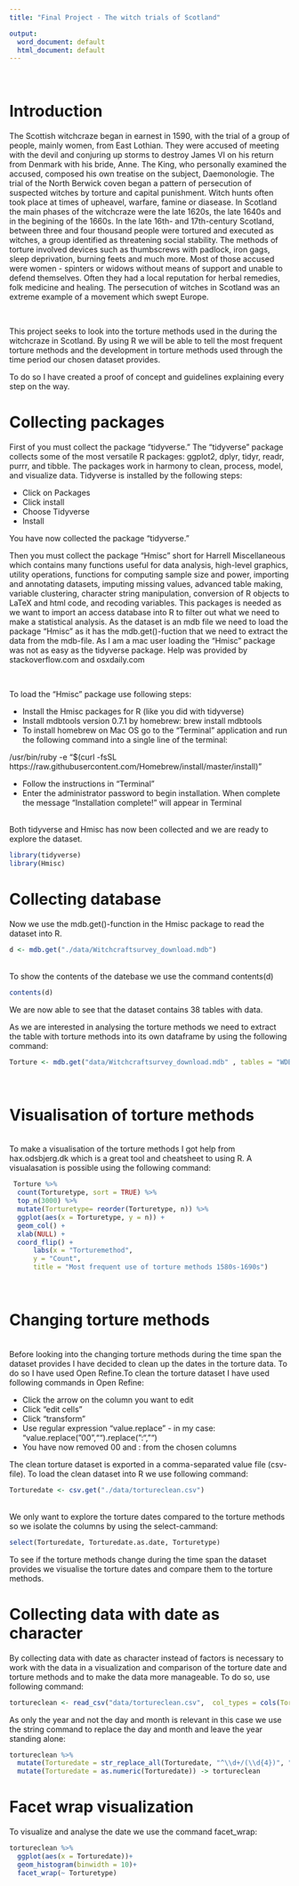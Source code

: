 ```yaml
---
title: "Final Project - The witch trials of Scotland"

output:
  word_document: default
  html_document: default
---
```

<br> 

# Introduction 

The Scottish witchcraze began in earnest in 1590, with the trial of a group of people, mainly women, from East Lothian. They were accused of meeting with the devil and conjuring up storms to destroy James VI on his return from Denmark with his bride, Anne. The King, who personally examined the accused, composed his own treatise on the subject, Daemonologie. The trial of the North Berwick coven began a pattern of persecution of suspected witches by torture and capital punishment. Witch hunts often took place at times of upheavel, warfare, famine or diasease. In Scotland the main phases of the witchcraze were the late 1620s, the late 1640s and in the begining of the 1660s. In the late 16th- and 17th-century Scotland, between three and four thousand people were tortured and executed as witches, a group identified as threatening social stability. The methods of torture involved devices such as thumbscrews with padlock, iron gags, sleep deprivation, burning feets and much more. Most of those accused were women - spinters or widows without means of support and unable to defend themselves. Often they had a local reputation for herbal remedies, folk medicine and healing. The persecution of witches in Scotland was an extreme example of a movement which swept Europe. 

<br>

This project seeks to look into the torture methods used in the during the witchcraze in Scotland. By using R we will be able to tell the most frequent torture methods and the development in torture methods used through the time period our chosen dataset provides. 

To do so I have created a proof of concept and guidelines explaining every step on the way.
<br>

# Collecting packages

First of you must collect the package "tidyverse." The "tidyverse" package collects some of the most versatile R packages: ggplot2, dplyr, tidyr, readr, purrr, and tibble. The packages work in harmony to clean, process, model, and visualize data. Tidyverse is installed by the following steps:

- Click on Packages 
- Click install 
- Choose Tidyverse 
- Install 

You have now collected the package "tidyverse." 

Then you must collect the package "Hmisc" short for Harrell Miscellaneous which contains many functions useful for data analysis, high-level graphics, utility operations, functions for computing sample size and power, importing and annotating datasets, imputing missing values, advanced table making, variable clustering, character string manipulation, conversion of R objects to LaTeX and html code, and recoding variables. This packages is needed as we want to import an access database into R to filter out what we need to make a statistical analysis. As the dataset is an mdb file we need to load the package "Hmisc" as it has the mdb.get()-fuction that we need to extract the data from the mdb-file. As I am a mac user loading the "Hmisc" package was not as easy as the tidyverse package. Help was provided by stackoverflow.com and osxdaily.com

<br>

To load the "Hmisc" package use following steps:

- Install the Hmisc packages for R (like you did with tidyverse)
- Install mdbtools version 0.7.1 by homebrew: brew install mdbtools 
- To install homebrew on Mac OS go to the "Terminal" application and run the following command into a single line of the terminal: 

/usr/bin/ruby -e "$(curl -fsSL https://raw.githubusercontent.com/Homebrew/install/master/install)" 

- Follow the instructions in "Terminal" 
- Enter the administrator password to begin installation. When complete the message "Installation complete!" will appear in Terminal 

<br> 
Both tidyverse and Hmisc has now been collected and we are ready to explore the dataset. 

```r
library(tidyverse)
library(Hmisc)
```
# Collecting database

Now we use the mdb.get()-function in the Hmisc package to read the dataset into R. 
```r
d <- mdb.get("./data/Witchcraftsurvey_download.mdb")
```

<br>
To show the contents of the datebase we use the command contents(d) 
```r
contents(d)
```

We are now able to see that the dataset contains 38 tables with data. 
<br>

As we are interested in analysing the torture methods we need to extract the table with torture methods into its own dataframe by using the following command:
```r
Torture <- mdb.get("data/Witchcraftsurvey_download.mdb" , tables = "WDB_Torture" )
```
<br>

# Visualisation of torture methods 
<br> 
To make a visualisation of the torture methods I got help from hax.odsbjerg.dk which is a great tool and cheatsheet to using R. A visualasation is possible using the following command: 
```r
 Torture %>%
  count(Torturetype, sort = TRUE) %>%
  top_n(3000) %>%
  mutate(Torturetype= reorder(Torturetype, n)) %>%
  ggplot(aes(x = Torturetype, y = n)) +
  geom_col() +
  xlab(NULL) +
  coord_flip() +
      labs(x = "Torturemethod",
      y = "Count",
      title = "Most frequent use of torture methods 1580s-1690s")
```

<br> 

# Changing torture methods 
<br> 
Before looking into the changing torture methods during the time span the dataset provides I have decided to clean up the dates in the torture data. To do so I have used Open Refine.To clean the torture dataset I have used following commands in Open Refine:

- Click the arrow on the column you want to edit 
- Click "edit cells"
- Click "transform"
- Use regular expression "value.replace" - in my case: "value.replace("00","").replace(":","") 
- You have now removed 00 and : from the chosen columns 

The clean torture dataset is exported in a comma-separated value file (csv-file). To load the clean dataset into R we use following command:

```r
Torturedate <- csv.get("./data/tortureclean.csv")

```
<br>
We only want to explore the torture dates compared to the torture methods so we isolate the columns by using the select-cammand:

```r
select(Torturedate, Torturedate.as.date, Torturetype)
```



To see if the torture methods change during the time span the dataset provides we visualise the torture dates and compare them to the torture methods. 
<br>

# Collecting data with date as character 

By collecting data with date as character instead of factors is necessary to work with the data in a visualization and comparison of the torture date and torture methods and to make the data more manageable. To do so, use following command: 

```r
tortureclean <- read_csv("data/tortureclean.csv",  col_types = cols(Torturedate = col_character()))
```

As only the year and not the day and month is relevant in this case we use the string command to replace the day and month and leave the year standing alone: 


```r
tortureclean %>% 
  mutate(Torturedate = str_replace_all(Torturedate, "^\\d+/(\\d{4})", "\\1")) %>% 
  mutate(Torturedate = as.numeric(Torturedate)) -> tortureclean
```

# Facet wrap visualization

To visualize and analyse the date we use the command facet_wrap: 
<br> 

```r
tortureclean %>% 
  ggplot(aes(x = Torturedate))+
  geom_histogram(binwidth = 10)+
  facet_wrap(~ Torturetype)
```

